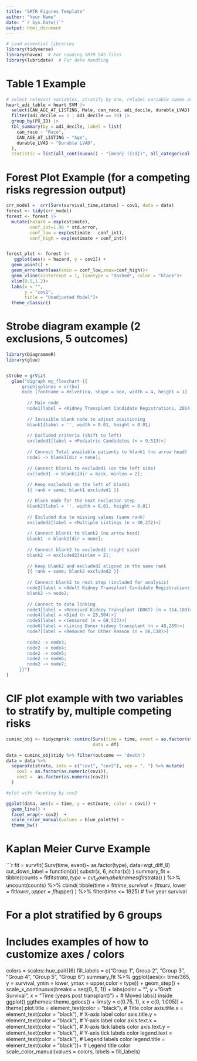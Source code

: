 ```yaml
---
title: "SRTR Figures Template"
author: "Your Name"
date: "`r Sys.Date()`"
output: html_document
---
```


```r
# Load essential libraries
library(tidyverse)
library(haven)  # For reading SRTR SAS files
library(lubridate)  # For date handling

```
# Table 1 Example
```r
# select relevant variables, stratify by one, relabel variable names and specify statistics types
heart_adi_table = heart_SVM |> 
  select(CAN_AGE_AT_LISTING, Male, can_race, adi_decile, durable_LVAD) |> 
  filter(adi_decile == 1 | adi_decile == 10) |> 
  group_by(PX_ID) |> 
  tbl_summary(by = adi_decile, label = list(
    can_race ~ "Race",
    CAN_AGE_AT_LISTING ~ "Age",
    durable_LVAD ~ "Durable LVAD",    
  ),
  statistic = list(all_continuous() ~ "{mean} ({sd})", all_categorical() ~ "{n} ({p}%)"))

```

# Forest Plot Example (for a competing risks regression output)
```r
crr_model =  crr(Surv(survival_time,status) ~ cov1, data = data)
forest <- tidy(crr_model)
forest <- forest |> 
  mutate(hazard = exp(estimate),
         conf_int=1.96 * std.error,
         conf_low = exp(estimate - conf_int),
         conf_high = exp(estimate + conf_int))


forest_plot <- forest |> 
   ggplot(aes(x = hazard, y = cov1)) +
  geom_point() +
  geom_errorbarh(aes(xmin = conf_low,xmax=conf_high))+
  geom_vline(xintercept = 1, linetype = "dashed", color = "black")+
  xlim(0.5,1.2)+
  labs(x = "",
       y = "cov1",
       title = "Unadjusted Model")+
  theme_classic()
```

# Strobe diagram example (2 exclusions, 5 outcomes)
```r
library(DiagrammeR)
library(glue)


strobe = grViz(
  glue("digraph my_flowchart {{ 
      graph[splines = ortho]
      node [fontname = Helvetica, shape = box, width = 4, height = 1]
      
        // Main node
        node1[label = <Kidney Transplant Candidate Registrations, 2014-2022 (n = 362,752)>]
                
        // Invisible blank node to adjust positioning
        blank1[label = '', width = 0.01, height = 0.01]
        
        // Excluded criteria (shift to left)
        excluded1[label = <Pediatric Candidates (n = 9,513)>]
        
        // Connect Total available patients to blank1 (no arrow head)
        node1 -> blank1[dir = none];
        
        // Connect blank1 to excluded1 (on the left side)
        excluded1 -> blank1[dir = back, minlen = 2];
        
        // Keep excluded1 on the left of blank1
        {{ rank = same; blank1 excluded1 }}

        // Blank node for the next exclusion step
        blank2[label = '', width = 0.01, height = 0.01]
        
        // Excluded due to missing values (same rank)
        excluded2[label = <Multiple Listings (n = 40,272)>]
        
        // Connect blank1 to blank2 (no arrow head)
        blank1 -> blank2[dir = none];
        
        // Connect blank2 to excluded2 (right side)
        blank2 -> excluded2[minlen = 2];
        
        // Keep blank2 and excluded2 aligned in the same rank
        {{ rank = same; blank2 excluded2 }}
        
        // Connect blank2 to next step (included for analysis)
        node2[label = <Adult Kidney Transplant Candidate Registrations (n = 312,967)>]
        blank2 -> node2;
        
        // Connect to data linking
        node3[label = <Received Kidney Transplant (DDKT) (n = 114,103)>]
        node4[label = <Died (n = 25,504)>]
        node5[label = <Censored (n = 68,533)>]
        node6[label = <Living Donor kidney transplant (n = 48,289)>]
        node7[label = <Removed for Other Reason (n = 56,538)>]
        
        node2 -> node3;
        node2 -> node4;
        node2 -> node5;
        node2 -> node6;
        node2 -> node7;
     }}")
)
```

# CIF plot example with two variables to stratify by, multiple competing risks
```r
cuminc_obj <- tidycmprsk::cuminc(Surv(time = time, event = as.factor(status)) ~ cov1 + cov2, 
                                 data = df)

data = cuminc_obj$tidy %>% filter(outcome == 'death')
data = data %>%
  separate(strata, into = c("cov1", "cov2"), sep = ", ") %>% mutate(
    cov1 = as.factor(as.numeric(cov1)),
    cov2 =  as.factor(as.numeric(cov2))
  )

#plot with faceting by cov2

ggplot(data, aes(x = time, y = estimate, color = cov1)) +
  geom_line() +
  facet_wrap(~ cov2)  +
  scale_color_manual(values = blue_palette) + 
  theme_bw()
```

# Kaplan Meier Curve Example
```r
fit = survfit( Surv(time, event)~ as.factor(type), data=wgt_diff_8)
cut_down_label = function(x){
  substr(x, 6, nchar(x))
}
summary_fit = tibble(counts = fitfit$strata,
                                 type = cut_down_label(names(fit$strata))
) %>% 
  uncount(counts) %>% 
  cbind(
    tibble(time = fit$time,
           survival = fit$surv,
           lower = fit$lower,
           upper = fit$upper)
  ) %>%
  filter(time <= 1825)  # five year survival

# For a plot stratified by 6 groups
# Includes examples of how to customize axes / colors
colors = scales::hue_pal()(6)
fill_labels = c("Group 1", Group 2", "Group 3", "Group 4", "Group 5", "Group 6")
summary_fit %>%
  ggplot(aes(x= time/365, y = survival, ymin = lower, ymax = upper,color = type)) +
  geom_step() + 
  scale_x_continuous(breaks = seq(0, 5, 1)) +
  labs(color = "", y = "Graft Survival", x = "Time (years post transplant)") +  # Moved labs() inside ggplot()
  ggthemes::theme_gdocs() + lims(y = c(0.75, 1), x = c(0, 1.005)) +
  theme(
    plot.title = element_text(color = "black"),  # Title color
    axis.title.x = element_text(color = "black"),  # X-axis label color
    axis.title.y = element_text(color = "black"),  # Y-axis label color
    axis.text.x = element_text(color = "black"),  # X-axis tick labels color
    axis.text.y = element_text(color = "black"),  # Y-axis tick labels color
    legend.text = element_text(color = "black"),  # Legend labels color
    legend.title = element_text(color = "black"))+   # Legend title color
scale_color_manual(values = colors, labels = fill_labels) 

